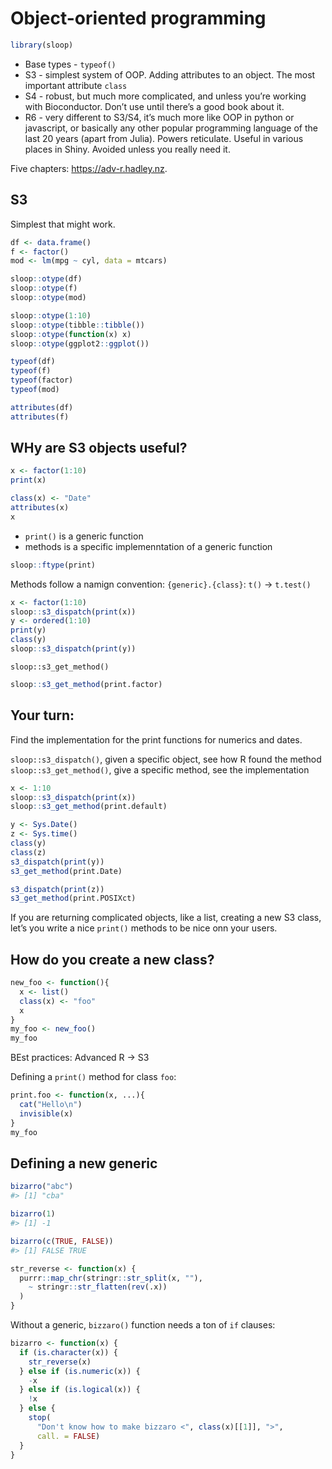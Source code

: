 # Object-oriented programming
```r
library(sloop)
```

* Base types - `typeof()`
* S3 - simplest system of OOP. Adding attributes to an object.
  The most important attribute `class`
* S4 - robust, but much more complicated, and unless you're working with Bioconductor. Don't use until there's a good book about it.
* R6 - very different to S3/S4, it's much more like OOP in python or javascript, or basically any other popular programming language of the last 20 years (apart from Julia). Powers reticulate. Useful in various places in Shiny. Avoided unless you really need it.

Five chapters: <https://adv-r.hadley.nz>.

## S3

Simplest that might work.

```r
df <- data.frame()
f <- factor()
mod <- lm(mpg ~ cyl, data = mtcars)

sloop::otype(df)
sloop::otype(f)
sloop::otype(mod)

sloop::otype(1:10)
sloop::otype(tibble::tibble())
sloop::otype(function(x) x)
sloop::otype(ggplot2::ggplot())
```


```r
typeof(df)
typeof(f)
typeof(factor)
typeof(mod)
```

```r
attributes(df)
attributes(f)
```

## WHy are S3 objects useful?

```r
x <- factor(1:10)
print(x)

class(x) <- "Date"
attributes(x)
x
```

* `print()` is a generic function
* methods is a specific implemenntation of a generic function

```r
sloop::ftype(print)
```

Methods follow a namign convention: `{generic}.{class}`: `t()` -> `t.test()`

```r
x <- factor(1:10)
sloop::s3_dispatch(print(x))
y <- ordered(1:10)
print(y)
class(y)
sloop::s3_dispatch(print(y))
```

`sloop::s3_get_method()`
```r
sloop::s3_get_method(print.factor)
```


## Your turn:

Find the implementation for the print functions for numerics and dates.

`sloop::s3_dispatch()`, given a specific object, see how R found the method
`sloop::s3_get_method()`, give a specific method, see the implementation

```r
x <- 1:10
sloop::s3_dispatch(print(x))
sloop::s3_get_method(print.default)

y <- Sys.Date()
z <- Sys.time()
class(y)
class(z)
s3_dispatch(print(y))
s3_get_method(print.Date)

s3_dispatch(print(z))
s3_get_method(print.POSIXct)
```

If you are returning complicated objects, like a list, 
creating a new S3 class, let's you write a nice 
`print()` methods to be nice onn your users.

## How do you create a new class?

```r
new_foo <- function(){
  x <- list()
  class(x) <- "foo"
  x
}
my_foo <- new_foo()
my_foo
```

BEst practices: Advanced R -> S3

Defining a `print()` method for class `foo`:
```r
print.foo <- function(x, ...){
  cat("Hello\n")
  invisible(x)
}
my_foo
```

## Defining a new generic

```r
bizarro("abc")
#> [1] "cba"

bizarro(1)
#> [1] -1

bizarro(c(TRUE, FALSE))
#> [1] FALSE TRUE
```

```r
str_reverse <- function(x) {
  purrr::map_chr(stringr::str_split(x, ""), 
    ~ stringr::str_flatten(rev(.x))  
  )
}
```

Without a generic, `bizzaro()` function needs a ton of `if` clauses:
```r
bizarro <- function(x) {
  if (is.character(x)) {
    str_reverse(x)
  } else if (is.numeric(x)) {
    -x
  } else if (is.logical(x)) {
    !x
  } else {
    stop(
      "Don't know how to make bizzaro <", class(x)[[1]], ">", 
      call. = FALSE)
  }
}
```



